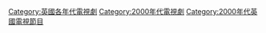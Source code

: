 [[Category:英國各年代電視劇|Category:英國各年代電視劇]]
[[Category:2000年代電視劇|Category:2000年代電視劇]]
[[Category:2000年代英國電視節目|Category:2000年代英國電視節目]]